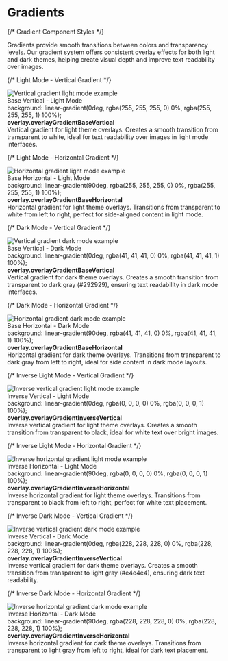 
<Meta title="Design System/Gradients" />

# Gradients

<div style={{
  fontFamily: 'system-ui, -apple-system, sans-serif',
  fontSize: '14px',
  lineHeight: '1.4',
  marginTop: '2rem'
}}>

{/* Gradient Component Styles */}
<style>
{`
.gradients-section {
  margin-bottom: 3rem;
  padding: 0;
}

.gradients-title {
  font-size: 1.25rem;
  font-weight: 600;
  margin-bottom: 1rem;
  color: #111827;
}

.gradients-description {
  color: #6b7280;
  margin-bottom: 2rem;
  font-size: 0.9rem;
  line-height: 1.5;
}

.gradient-container {
  display: flex;
  gap: 2rem;
  margin-bottom: 3rem;
  flex-wrap: wrap;
}

.gradient-demo {
  flex: 1;
  min-width: 500px;
  border-radius: 12px;
  overflow: hidden;
  background: #f8fafc;
  border: 1px solid #e2e8f0;
  display: grid;
  grid-template-columns: 300px 1fr;
  height: 350px;
}

.gradient-image {
  background: #ffffff;
  display: flex;
  align-items: center;
  justify-content: center;
  position: relative;
}

.gradient-image img {
  width: 100%;
  height: 100%;
  max-width: 100%;
  max-height: 100%;
  object-fit: cover;
}

.gradient-image-placeholder {
  width: 100%;
  height: 100%;
  background: #e2e8f0;
  display: flex;
  align-items: center;
  justify-content: center;
  font-size: 0.75rem;
  color: #64748b;
  text-transform: uppercase;
  letter-spacing: 0.05em;
  border-radius: 8px;
  border: 2px dashed #cbd5e1;
  position: relative;
}

.gradient-info {
  padding: 2rem;
  display: flex;
  flex-direction: column;
  justify-content: center;
}

.gradient-name {
  font-size: 1.1rem;
  font-weight: 600;
  margin-bottom: 0.5rem;
  color: #1a202c;
}

.gradient-css {
  background: #f7fafc;
  padding: 1rem;
  border-radius: 6px;
  font-family: 'Monaco', 'Courier New', monospace;
  font-size: 0.8rem;
  color: #2d3748;
  margin-bottom: 1rem;
  border-left: 3px solid #4299e1;
}

.gradient-usage {
  font-size: 0.85rem;
  color: #718096;
  line-height: 1.5;
}

/* Theme-specific styles for gradient info sections */
.gradient-info-light * {
  color: #000000 !important;
}

.gradient-info-dark * {
  color: #ffffff !important;
}

.gradient-info-light .gradient-name {
  color: #1a202c !important;
}

.gradient-info-dark .gradient-name {
  color: #ffffff !important;
}

.gradient-info-light .gradient-usage {
  color: #4a5568 !important;
}

.gradient-info-dark .gradient-usage {
  color: #e2e8f0 !important;
}

/* Gradient Variations */
.overlay-gradient-base-vertical-light {
  background: linear-gradient(0deg, rgba(255, 255, 255, 0) 0%, rgba(255, 255, 255, 1) 100%);
}

.overlay-gradient-base-horizontal-light {
  background: linear-gradient(90deg, rgba(255, 255, 255, 0) 0%, rgba(255, 255, 255, 1) 100%);
}

.overlay-gradient-base-vertical-dark {
  background: linear-gradient(0deg, rgba(41, 41, 41, 0) 0%, rgba(41, 41, 41, 1) 100%);
}

.overlay-gradient-base-horizontal-dark {
  background: linear-gradient(90deg, rgba(41, 41, 41, 0) 0%, rgba(41, 41, 41, 1) 100%);
}

/* Inverse Gradient Variations */
.overlay-gradient-inverse-vertical-light {
  background: linear-gradient(0deg, rgba(0, 0, 0, 0) 0%, rgba(0, 0, 0, 1) 100%);
}

.overlay-gradient-inverse-horizontal-light {
  background: linear-gradient(90deg, rgba(0, 0, 0, 0) 0%, rgba(0, 0, 0, 1) 100%);
}

.overlay-gradient-inverse-vertical-dark {
  background: linear-gradient(0deg, rgba(228, 228, 228, 0) 0%, rgba(228, 228, 228, 1) 100%);
}

.overlay-gradient-inverse-horizontal-dark {
  background: linear-gradient(90deg, rgba(228, 228, 228, 0) 0%, rgba(228, 228, 228, 1) 100%);
}

/* Demo backgrounds for better visibility */
.gradient-demo-bg {
  background-image: url('data:image/svg+xml,<svg width="20" height="20" viewBox="0 0 20 20" xmlns="http://www.w3.org/2000/svg"><rect width="10" height="10" fill="%23f1f5f9"/><rect x="10" y="10" width="10" height="10" fill="%23f1f5f9"/><rect x="10" width="10" height="10" fill="%23e2e8f0"/><rect y="10" width="10" height="10" fill="%23e2e8f0"/></svg>');
}
`}
</style>

<div className="gradients-section">
  <div className="gradients-description">
    Gradients provide smooth transitions between colors and transparency levels. Our gradient system offers consistent overlay effects for both light and dark themes, helping create visual depth and improve text readability over images.
  </div>

  {/* Light Mode - Vertical Gradient */}
  <div className="gradient-container">
    <div className="gradient-demo">
      <div className="gradient-image">
        <img src="img/overlayGradientBaseVertical-light.jpg" alt="Vertical gradient light mode example" />
      </div>
      <div className="gradient-info gradient-info-light" style={{background: '#ffffff'}}>
        <div className="gradient-name">Base Vertical - Light Mode</div>
        <div className="gradient-css overlay-gradient-base-vertical-light">
          background: linear-gradient(0deg, rgba(255, 255, 255, 0) 0%, rgba(255, 255, 255, 1) 100%);
        </div>
        <div className="gradient-usage">
          <strong>overlay.overlayGradientBaseVertical</strong><br/>
          Vertical gradient for light theme overlays. Creates a smooth transition from transparent to white, ideal for text readability over images in light mode interfaces.
        </div>
      </div>
    </div>
  </div>

  {/* Light Mode - Horizontal Gradient */}
  <div className="gradient-container">
    <div className="gradient-demo">
      <div className="gradient-image">
        <img src="img/overlay.overlayGradientBaseHorizontal-light.jpg" alt="Horizontal gradient light mode example" />
      </div>
      <div className="gradient-info gradient-info-light" style={{background: '#ffffff'}}>
        <div className="gradient-name">Base Horizontal - Light Mode</div>
        <div className="gradient-css overlay-gradient-base-horizontal-light">
          background: linear-gradient(90deg, rgba(255, 255, 255, 0) 0%, rgba(255, 255, 255, 1) 100%);
        </div>
        <div className="gradient-usage">
          <strong>overlay.overlayGradientBaseHorizontal</strong><br/>
          Horizontal gradient for light theme overlays. Transitions from transparent to white from left to right, perfect for side-aligned content in light mode.
        </div>
      </div>
    </div>
  </div>

  {/* Dark Mode - Vertical Gradient */}
  <div className="gradient-container">
    <div className="gradient-demo">
      <div className="gradient-image">
        <img src="img/overlayGradientBaseVertical-dark.jpg" alt="Vertical gradient dark mode example" />
      </div>
      <div className="gradient-info gradient-info-dark" style={{background: '#1b1b27'}}>
        <div className="gradient-name">Base Vertical - Dark Mode</div>
        <div className="gradient-css overlay-gradient-base-vertical-dark">
          background: linear-gradient(0deg, rgba(41, 41, 41, 0) 0%, rgba(41, 41, 41, 1) 100%);
        </div>
        <div className="gradient-usage">
          <strong>overlay.overlayGradientBaseVertical</strong><br/>
          Vertical gradient for dark theme overlays. Creates a smooth transition from transparent to dark gray (#292929), ensuring text readability in dark mode interfaces.
        </div>
      </div>
    </div>
  </div>

  {/* Dark Mode - Horizontal Gradient */}
  <div className="gradient-container">
    <div className="gradient-demo">
      <div className="gradient-image">
        <img src="img/overlay.overlayGradientBaseHorizontal-dark.jpg" alt="Horizontal gradient dark mode example" />
      </div>
      <div className="gradient-info gradient-info-dark" style={{background: '#1b1b27'}}>
        <div className="gradient-name">Base Horizontal - Dark Mode</div>
        <div className="gradient-css overlay-gradient-base-horizontal-dark">
          background: linear-gradient(90deg, rgba(41, 41, 41, 0) 0%, rgba(41, 41, 41, 1) 100%);
        </div>
        <div className="gradient-usage">
          <strong>overlay.overlayGradientBaseHorizontal</strong><br/>
          Horizontal gradient for dark theme overlays. Transitions from transparent to dark gray from left to right, ideal for side content in dark mode layouts.
        </div>
      </div>
    </div>
  </div>

  {/* Inverse Light Mode - Vertical Gradient */}
  <div className="gradient-container">
    <div className="gradient-demo">
      <div className="gradient-image">
        <img src="img/overlay.overlayGradientInverseVertical-light.jpg" alt="Inverse vertical gradient light mode example" />
      </div>
      <div className="gradient-info gradient-info-light" style={{background: '#ffffff'}}>
        <div className="gradient-name">Inverse Vertical - Light Mode</div>
        <div className="gradient-css overlay-gradient-inverse-vertical-light">
          background: linear-gradient(0deg, rgba(0, 0, 0, 0) 0%, rgba(0, 0, 0, 1) 100%);
        </div>
        <div className="gradient-usage">
          <strong>overlay.overlayGradientInverseVertical</strong><br/>
          Inverse vertical gradient for light theme overlays. Creates a smooth transition from transparent to black, ideal for white text over bright images.
        </div>
      </div>
    </div>
  </div>

  {/* Inverse Light Mode - Horizontal Gradient */}
  <div className="gradient-container">
    <div className="gradient-demo">
      <div className="gradient-image">
        <img src="img/overlay.overlayGradientInverseHorizontal-light.jpg" alt="Inverse horizontal gradient light mode example" />
      </div>
      <div className="gradient-info gradient-info-light" style={{background: '#ffffff'}}>
        <div className="gradient-name">Inverse Horizontal - Light Mode</div>
        <div className="gradient-css overlay-gradient-inverse-horizontal-light">
          background: linear-gradient(90deg, rgba(0, 0, 0, 0) 0%, rgba(0, 0, 0, 1) 100%);
        </div>
        <div className="gradient-usage">
          <strong>overlay.overlayGradientInverseHorizontal</strong><br/>
          Inverse horizontal gradient for light theme overlays. Transitions from transparent to black from left to right, perfect for white text placement.
        </div>
      </div>
    </div>
  </div>

  {/* Inverse Dark Mode - Vertical Gradient */}
  <div className="gradient-container">
    <div className="gradient-demo">
      <div className="gradient-image">
        <img src="img/overlay.overlayGradientInverseVertical-dark.jpg" alt="Inverse vertical gradient dark mode example" />
      </div>
      <div className="gradient-info gradient-info-dark" style={{background: '#1b1b27'}}>
        <div className="gradient-name">Inverse Vertical - Dark Mode</div>
        <div className="gradient-css overlay-gradient-inverse-vertical-dark">
          background: linear-gradient(0deg, rgba(228, 228, 228, 0) 0%, rgba(228, 228, 228, 1) 100%);
        </div>
        <div className="gradient-usage">
          <strong>overlay.overlayGradientInverseVertical</strong><br/>
          Inverse vertical gradient for dark theme overlays. Creates a smooth transition from transparent to light gray (#e4e4e4), ensuring dark text readability.
        </div>
      </div>
    </div>
  </div>

  {/* Inverse Dark Mode - Horizontal Gradient */}
  <div className="gradient-container">
    <div className="gradient-demo">
      <div className="gradient-image">
        <img src="img/overlay.overlayGradientInverseHorizontal-dark.jpg" alt="Inverse horizontal gradient dark mode example" />
      </div>
      <div className="gradient-info gradient-info-dark" style={{background: '#1b1b27'}}>
        <div className="gradient-name">Inverse Horizontal - Dark Mode</div>
        <div className="gradient-css overlay-gradient-inverse-horizontal-dark">
          background: linear-gradient(90deg, rgba(228, 228, 228, 0) 0%, rgba(228, 228, 228, 1) 100%);
        </div>
        <div className="gradient-usage">
          <strong>overlay.overlayGradientInverseHorizontal</strong><br/>
          Inverse horizontal gradient for dark theme overlays. Transitions from transparent to light gray from left to right, ideal for dark text placement.
        </div>
      </div>
    </div>
  </div>
</div>



</div> 